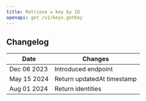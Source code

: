 ```yaml
---
title: Retrieve a key by ID
openapi: get /v1/keys.getKey
---
```


## Changelog

| Date        | Changes                     |
|-------------|-----------------------------|
| Dec 06 2023 | Introduced endpoint         |
| May 15 2024 | Return updatedAt timestamp  |
| Aug 01 2024 | Return identities           |
